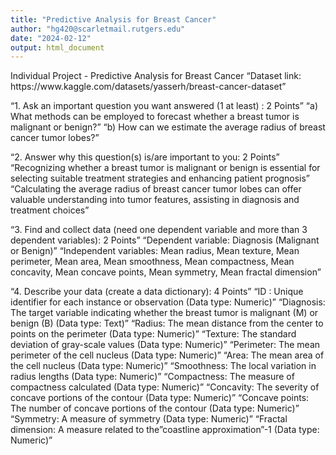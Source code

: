 ---
title: "Predictive Analysis for Breast Cancer"
author: "hg420@scarletmail.rutgers.edu"
date: "2024-02-12"
output: html_document
---

Individual Project - Predictive Analysis for Breast Cancer
 "Dataset link: https://www.kaggle.com/datasets/yasserh/breast-cancer-dataset"

"1. Ask an important question you want answered (1 at least) : 2 Points"
"a) What methods can be employed to forecast whether a breast tumor is malignant or benign?"
"b) How can we estimate the average radius of breast cancer tumor lobes?"


"2. Answer why this question(s) is/are important to you: 2 Points"
"Recognizing whether a breast tumor is malignant or benign is essential for selecting suitable treatment strategies and enhancing patient prognosis"
"Calculating the average radius of breast cancer tumor lobes can offer valuable understanding into tumor features, assisting in diagnosis and treatment choices"


"3. Find and collect data (need one dependent variable and more than 3 dependent variables): 2 Points"
"Dependent variable: Diagnosis (Malignant or Benign)"
"Independent variables: Mean radius, Mean texture, Mean perimeter, Mean area, Mean smoothness, Mean compactness, Mean concavity, Mean concave points, Mean symmetry, Mean fractal dimension"


"4. Describe your data (create a data dictionary): 4 Points"
"ID : Unique identifier for each instance or observation (Data type: Numeric)"
"Diagnosis: The target variable indicating whether the breast tumor is malignant (M) or benign (B) (Data type: Text)"
"Radius: The mean distance from the center to points on the perimeter (Data type: Numeric)"
"Texture: The standard deviation of gray-scale values (Data type: Numeric)"
"Perimeter: The mean perimeter of the cell nucleus (Data type: Numeric)"
"Area: The mean area of the cell nucleus (Data type: Numeric)"
"Smoothness: The local variation in radius lengths (Data type: Numeric)"
"Compactness: The measure of compactness calculated (Data type: Numeric)"
"Concavity: The severity of concave portions of the contour (Data type: Numeric)"
"Concave points: The number of concave portions of the contour (Data type: Numeric)"
"Symmetry: A measure of symmetry (Data type: Numeric)"
"Fractal dimension: A measure related to the "coastline approximation"-1 (Data type: Numeric)"



